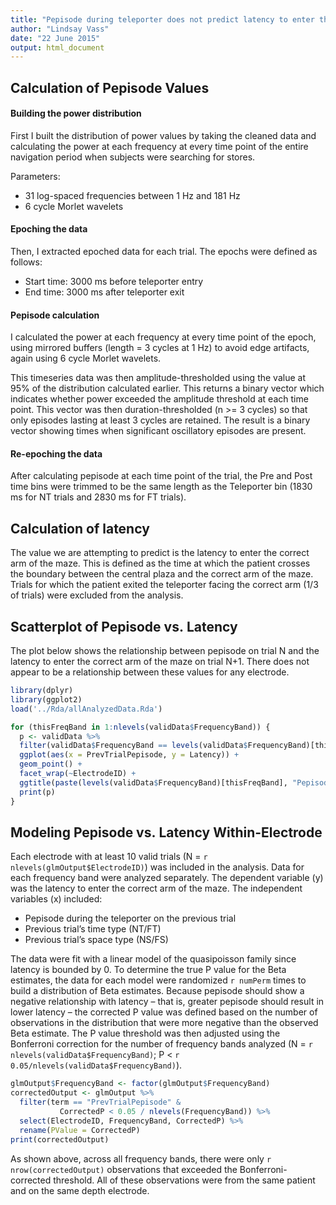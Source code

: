 ```yaml
---
title: "Pepisode during teleporter does not predict latency to enter the correct arm on the next trial"
author: "Lindsay Vass"
date: "22 June 2015"
output: html_document
---
```


## Calculation of Pepisode Values

#### Building the power distribution
First I built the distribution of power values by taking the cleaned data and 
calculating the power at each frequency at every time point of the entire navigation
period when subjects were searching for stores.

Parameters:

* 31 log-spaced frequencies between 1 Hz and 181 Hz
* 6 cycle Morlet wavelets

#### Epoching the data

Then, I extracted epoched data for each trial. The epochs were defined as follows:

* Start time: 3000 ms before teleporter entry
* End time: 3000 ms after teleporter exit

#### Pepisode calculation

I calculated the power at each frequency at every time point of the epoch, using
mirrored buffers (length = 3 cycles at 1 Hz) to avoid edge artifacts, again
using 6 cycle Morlet wavelets.

This timeseries data was then amplitude-thresholded using the value at 95% of the
distribution calculated earlier. This returns a binary vector which indicates
whether power exceeded the amplitude threshold at each time point. This vector
was then duration-thresholded (n >= 3 cycles) so that only episodes lasting at
least 3 cycles are retained. The result is a binary vector showing times when
significant oscillatory episodes are present.

#### Re-epoching the data

After calculating pepisode at each time point of the trial, the Pre and Post
time bins were trimmed to be the same length as the Teleporter bin (1830 ms
for NT trials and 2830 ms for FT trials).

## Calculation of latency

The value we are attempting to predict is the latency to enter the correct arm
of the maze. This is defined as the time at which the patient crosses the 
boundary between the central plaza and the correct arm of the maze. Trials for
which the patient exited the teleporter facing the correct arm (1/3 of trials)
were excluded from the analysis.

## Scatterplot of Pepisode vs. Latency

The plot below shows the relationship between pepisode on trial N and the 
latency to enter the correct arm of the maze on trial N+1. There does not appear
to be a relationship between these values for any electrode.

```r
library(dplyr)
library(ggplot2)
load('../Rda/allAnalyzedData.Rda')

for (thisFreqBand in 1:nlevels(validData$FrequencyBand)) {
  p <- validData %>%
  filter(validData$FrequencyBand == levels(validData$FrequencyBand)[thisFreqBand]) %>%
  ggplot(aes(x = PrevTrialPepisode, y = Latency)) +
  geom_point() +
  facet_wrap(~ElectrodeID) +
  ggtitle(paste(levels(validData$FrequencyBand)[thisFreqBand], "Pepisode"))
  print(p)
}


```

## Modeling Pepisode vs. Latency Within-Electrode

Each electrode with at least 10 valid trials (N = `r nlevels(glmOutput$ElectrodeID)`) 
was included in the analysis. Data for each frequency band were analyzed 
separately. The dependent variable (y) was the latency to enter the correct arm 
of the maze. The independent variables (x) included: 

* Pepisode during the teleporter on the previous trial
* Previous trial's time type (NT/FT)
* Previous trial's space type (NS/FS)

The data were fit with a linear model of the quasipoisson family since latency
is bounded by 0. To determine the true P value for the Beta estimates, the data
for each model were randomized `r numPerm` times to build a distribution of Beta
estimates. Because pepisode should show a negative relationship with latency --
that is, greater pepisode should result in lower latency -- the corrected P value
was defined based on the number of observations in the distribution that were
more negative than the observed Beta estimate. The P value threshold was then adjusted
using the Bonferroni correction for the number of frequency bands analyzed (N = 
`r nlevels(validData$FrequencyBand)`; P < `r 0.05/nlevels(validData$FrequencyBand)`).

```r

glmOutput$FrequencyBand <- factor(glmOutput$FrequencyBand)
correctedOutput <- glmOutput %>%
  filter(term == "PrevTrialPepisode" &
           CorrectedP < 0.05 / nlevels(FrequencyBand)) %>%
  select(ElectrodeID, FrequencyBand, CorrectedP) %>%
  rename(PValue = CorrectedP)
print(correctedOutput)

```

As shown above, across all frequency bands, there were only `r nrow(correctedOutput)`
 observations that exceeded the Bonferroni-corrected threshold. All of these
observations were from the same patient and on the same depth electrode.